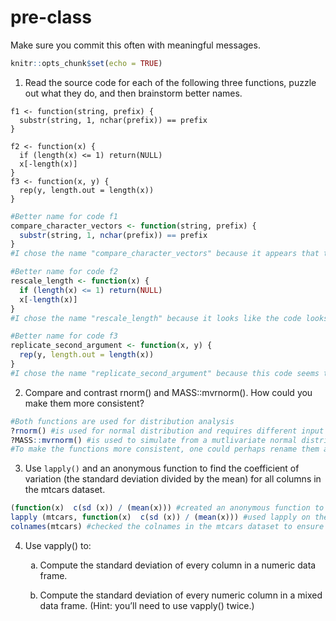# pre-class


Make sure you commit this often with meaningful messages. 



```r
knitr::opts_chunk$set(echo = TRUE)
```


1. Read the source code for each of the following three functions, puzzle out what they do, and then brainstorm better names.

```
f1 <- function(string, prefix) {
  substr(string, 1, nchar(prefix)) == prefix
}

f2 <- function(x) {
  if (length(x) <= 1) return(NULL)
  x[-length(x)]
}
f3 <- function(x, y) {
  rep(y, length.out = length(x))
}
```
```r
#Better name for code f1
compare_character_vectors <- function(string, prefix) {  
  substr(string, 1, nchar(prefix)) == prefix 
}
#I chose the name "compare_character_vectors" because it appears that the function is comparing substrings in string data starting at the first position and number of character in the prefix data to the prefix data see if they are equal

#Better name for code f2
rescale_length <- function(x) {
  if (length(x) <= 1) return(NULL)
  x[-length(x)]
}
#I chose the name "rescale_length" because it looks like the code looks at the length of x and returns NULL if the lenght of x is less than or equal to 1, then shifts the length of x back by 1 for every input of x greater than 1

#Better name for code f3
replicate_second_argument <- function(x, y) {
  rep(y, length.out = length(x))
}
#I chose the name "replicate_second_argument" because this code seems to output only the value for the second argument while ignoring the first argument 
```

2. Compare and contrast rnorm() and MASS::mvrnorm(). How could you make them more consistent?
```r
#Both functions are used for distribution analysis
?rnorm() #is used for normal distribution and requires different input from the MASS::mvrnorm
?MASS::mvrnorm() #is used to simulate from a mutlivariate normal distribution. It requires input of a number of samples 
#To make the functions more consistent, one could perhaps rename them as normal_dist and multivariate_dist respectively
```


3. Use `lapply()` and an anonymous function to find the coefficient of variation (the standard deviation divided by the mean) for all columns in the mtcars dataset. 
```r
(function(x)  c(sd (x)) / (mean(x))) #created an anonymous function to find the coefficient of variation (sd/ mean)
lapply (mtcars, function(x)  c(sd (x)) / (mean(x))) #used lapply on the anonymous function to find the coefficient of variation for all columns in the mtcars dataset
colnames(mtcars) #checked the colnames in the mtcars dataset to ensure all columns were represented in lapply
```

4. Use vapply() to:
    a. Compute the standard deviation of every column in a numeric data frame.
  
    b. Compute the standard deviation of every numeric column in a mixed data frame. (Hint: you’ll need to use vapply() twice.)
   
